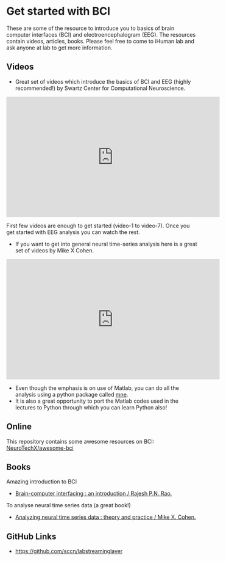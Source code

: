 # Get started with BCI {.unnumbered}

These are some of the resource to introduce you to basics of brain computer interfaces (BCI) and electroencephalogram (EEG). The resources contain videos, articles, books. Please feel free to come to iHuman lab and ask anyone at lab to get more information.

## Videos

* Great set of videos which introduce the basics of BCI and EEG (highly recommended!) by Swartz Center for Computational Neuroscience.

```{=html}
<p align="center">
<iframe width="560" height="315" src="https://www.youtube.com/embed/Wlwvgm3AHvc?si=06MCqmIkKrRV0123" title="YouTube video player" frameborder="0" allow="accelerometer; autoplay; clipboard-write; encrypted-media; gyroscope; picture-in-picture; web-share" referrerpolicy="strict-origin-when-cross-origin" allowfullscreen></iframe></p>
```

:::{.callout-tip}
First few videos are enough to get started (video-1 to video-7). Once you get started with EEG analysis you can watch the rest.
:::

* If you want to get into general neural time-series analysis here is a great set of videos by Mike X Cohen.

```{=html}
<p align="center">
<iframe width="560" height="315" src="https://www.youtube.com/embed/VnHeDXaCngg?si=s82BkD-t7enJlRLj" title="YouTube video player" frameborder="0" allow="accelerometer; autoplay; clipboard-write; encrypted-media; gyroscope; picture-in-picture; web-share" referrerpolicy="strict-origin-when-cross-origin" allowfullscreen></iframe></p>
```

:::{.callout-tip}
* Even though the emphasis is on use of Matlab, you can do all the analysis using a python package called [mne](https://www.nmr.mgh.harvard.edu/mne/stable/index.html).
* It is also a great opportunity to port the Matlab codes used in the lectures to Python through which you can learn Python also!
:::

## Online

This repository contains some awesome resources on BCI: [NeuroTechX/awesome-bci](https://github.com/NeuroTechX/awesome-bci)

## Books

Amazing introduction to BCI

* [Brain-computer interfacing : an introduction / Rajesh P.N. Rao.](https://search.lib.buffalo.edu/discovery/fulldisplay?docid=alma990038424030204803&context=L&vid=01SUNY_BUF:everything&search_scope=UBSUNY&tab=EverythingUBSUNY&lang=en)

To analyse neural time series data (a great book!)

* [Analyzing neural time series data : theory and practice / Mike X. Cohen.](https://direct.mit.edu/books/monograph/4013/Analyzing-Neural-Time-Series-DataTheory-and)

## GitHub Links

* <https://github.com/sccn/labstreaminglayer>